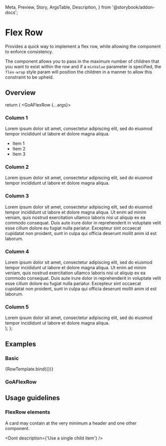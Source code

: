   Meta,
  Preview,
  Story,
  ArgsTable,
  Description,
} from '@storybook/addon-docs';


<Meta
  title="Experimental/Components/FlexRow"
  component={GoAFlexRow}
  argTypes={{}}
/>

# Flex Row

Provides a quick way to implement a flex row, while allowing the component to enforce consistency.

The component allows you to pass in the maximum number of children that you want to exist within the row and if a `minValue`
parameter is specified, the `flex-wrap` style param will position the children in a manner to allow this constraint to be upheld.

## Overview

  return (
    <GoAFlexRow {...args}>
      <div>
        <h3>Column 1</h3>
        Lorem ipsum dolor sit amet, consectetur adipiscing elit, sed do eiusmod tempor
        incididunt ut labore et dolore magna aliqua.
        <ul>
          <li>Item 1</li>
          <li>Item 2</li>
          <li>Item 3</li>
        </ul>
      </div>
      <div>
        <h3>Column 2</h3>
        Lorem ipsum dolor sit amet, consectetur adipiscing elit, sed do eiusmod tempor
        incididunt ut labore et dolore magna aliqua.
      </div>
      <div>
        <h3>Column 3</h3>
        Lorem ipsum dolor sit amet, consectetur adipiscing elit, sed do eiusmod tempor
        incididunt ut labore et dolore magna aliqua. Ut enim ad minim veniam, quis
        nostrud exercitation ullamco laboris nisi ut aliquip ex ea commodo consequat.
        Duis aute irure dolor in reprehenderit in voluptate velit esse cillum dolore
        eu fugiat nulla pariatur. Excepteur sint occaecat cupidatat non proident,
        sunt in culpa qui officia deserunt mollit anim id est laborum.
      </div>
      <div>
        <h3>Column 4</h3>
        Lorem ipsum dolor sit amet, consectetur adipiscing elit, sed do eiusmod tempor
        incididunt ut labore et dolore magna aliqua. Ut enim ad minim veniam, quis
        nostrud exercitation ullamco laboris nisi ut aliquip ex ea commodo consequat.
        Duis aute irure dolor in reprehenderit in voluptate velit esse cillum dolore
        eu fugiat nulla pariatur. Excepteur sint occaecat cupidatat non proident,
        sunt in culpa qui officia deserunt mollit anim id est laborum.
      </div>
      <div>
        <h3>Column 5</h3>
        Lorem ipsum dolor sit amet, consectetur adipiscing elit, sed do eiusmod tempor
        incididunt ut labore et dolore magna aliqua.
      </div>
    </GoAFlexRow>
  );
};

## Examples

### Basic

<Canvas>
  <Story
    name="Basic"
    args={{
      gap: 'small',
      minWidth: '30ch',
    }}
  >
    {RowTemplate.bind({})}
  </Story>
</Canvas>

### GoAFlexRow

<Description of={GoAFlexRow} />
<ArgsTable of={GoAFlexRow} />

## Usage guidelines

### FlexRow elements

A card may contain at the very minimum a header and one other component.

<Dont description={'Use a single child item'} />

